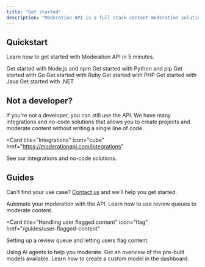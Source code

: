 ```yaml
---
title: "Get started"
description: "Moderation API is a full stack content moderation solution."
---
```


## Quickstart

Learn how to get started with Moderation API in 5 minutes.

<CardGroup cols={2}>
  <Card title="Node.js quickstart" icon="node-js" href="/quickstart/nodejs">
    Get started with Node.js and npm
  </Card>
  <Card title="Python quickstart" icon="python" href="/quickstart/python">
    Get started with Python and pip
  </Card>
  <Card title="Go quickstart" icon="golang" href="/quickstart/go">
    Get started with Go
  </Card>
  <Card title="Ruby quickstart" icon="gem" href="/quickstart/ruby">
    Get started with Ruby
  </Card>
  <Card title="PHP quickstart" icon="php" href="/quickstart/php">
    Get started with PHP
  </Card>
  <Card title="Java quickstart" icon="java" href="/quickstart/java">
    Get started with Java
  </Card>
  <Card title=".NET quickstart" href="/quickstart/dotnet">
    Get started with .NET
  </Card>
</CardGroup>

## Not a developer?

If you're not a developer, you can still use the API. We have many integrations and no-code solutions that allows you to create projects and moderate content without writing a single line of code.

<CardGroup cols={2}>

<Card
  title="Integrations"
  icon="cube"
  href="https://moderationapi.com/integrations"
>
  See our integrations and no-code solutions.
</Card>

</CardGroup>

## Guides

Can't find your use case? [Contact us](https://moderationapi.com/sales) and we'll help you get started.

<CardGroup cols={2}>

<Card title="Automate your moderation" icon="bolt" href="/content-moderation">
  Automate your moderation with the API.
</Card>

<Card title="Using review queues" icon="list" href="/review-queues">
  Learn how to use review queues to moderate content.
</Card>

<Card
  title="Handling user flagged content"
  icon="flag"
  href="/guides/user-flagged-content"
>
  Setting up a review queue and letting users flag content.
</Card>

<Card title="AI agents" icon="robot" href="/ai-agents">
  Using AI agents to help you moderate.
</Card>

<Card title="Pre-built models" icon="cube" href="/models/overview">
  Get an overview of the pre-built models available.
</Card>

<Card title="Creating a custom model" icon="sparkles" href="/custom-models">
  Learn how to create a custom model in the dashboard.
</Card>

</CardGroup>
